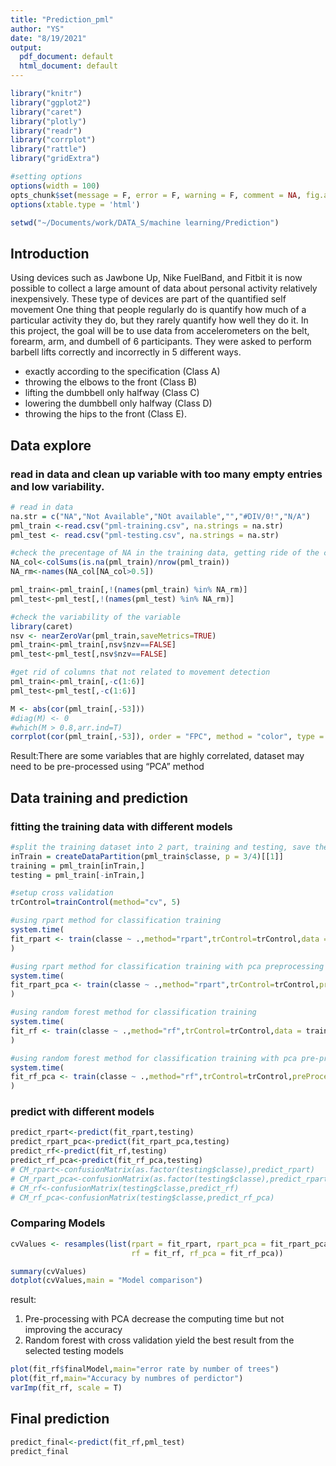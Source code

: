 ```yaml
---
title: "Prediction_pml"
author: "YS"
date: "8/19/2021"
output:
  pdf_document: default
  html_document: default
---
```

```r
library("knitr")
library("ggplot2")
library("caret")
library("plotly")
library("readr")
library("corrplot")
library("rattle")
library("gridExtra")
```

```r
#setting options
options(width = 100)
opts_chunk$set(message = F, error = F, warning = F, comment = NA, fig.align = 'center', dpi = 100, tidy = F, cache.path = '.cache/', fig.path = 'fig/')
options(xtable.type = 'html')

setwd("~/Documents/work/DATA_S/machine learning/Prediction")
```
## Introduction

Using devices such as Jawbone Up, Nike FuelBand, and Fitbit it is now possible to collect a large amount of data about personal activity relatively inexpensively. These type of devices are part of the quantified self movement One thing that people regularly do is quantify how much of a particular activity they do, but they rarely quantify how well they do it. In this project, the goal will be to use data from accelerometers on the belt, forearm, arm, and dumbell of 6 participants. They were asked to perform barbell lifts correctly and incorrectly in 5 different ways.

* exactly according to the specification (Class A)
* throwing the elbows to the front (Class B)
* lifting the dumbbell only halfway (Class C)
* lowering the dumbbell only halfway (Class D)
* throwing the hips to the front (Class E).



## Data explore
### read in data and clean up variable with too many empty entries and low variability.
```r
# read in data
na.str = c("NA","Not Available","NOt available","","#DIV/0!","N/A")
pml_train <-read.csv("pml-training.csv", na.strings = na.str)
pml_test <- read.csv("pml-testing.csv", na.strings = na.str)

#check the precentage of NA in the training data, getting ride of the columns that are too much to impute
NA_col<-colSums(is.na(pml_train)/nrow(pml_train))
NA_rm<-names(NA_col[NA_col>0.5])

pml_train<-pml_train[,!(names(pml_train) %in% NA_rm)]
pml_test<-pml_test[,!(names(pml_test) %in% NA_rm)]

#check the variability of the variable
library(caret)
nsv <- nearZeroVar(pml_train,saveMetrics=TRUE)
pml_train<-pml_train[,nsv$nzv==FALSE]
pml_test<-pml_test[,nsv$nzv==FALSE]

#get rid of columns that not related to movement detection
pml_train<-pml_train[,-c(1:6)]
pml_test<-pml_test[,-c(1:6)]
```

```r
M <- abs(cor(pml_train[,-53]))
#diag(M) <- 0
#which(M > 0.8,arr.ind=T)
corrplot(cor(pml_train[,-53]), order = "FPC", method = "color", type = "lower", tl.cex=0.5, tl.col = rgb(0,0,0))
```
Result:There are some variables that are highly correlated, dataset may need to be pre-processed using "PCA" method


## Data training and prediction
### fitting the training data with different models
```r
#split the training dataset into 2 part, training and testing, save the original testing dataset for validation.
inTrain = createDataPartition(pml_train$classe, p = 3/4)[[1]]
training = pml_train[inTrain,]
testing = pml_train[-inTrain,]

#setup cross validation
trControl=trainControl(method="cv", 5)

#using rpart method for classification training 
system.time(
fit_rpart <- train(classe ~ .,method="rpart",trControl=trControl,data = training)
)

#using rpart method for classification training with pca preprocessing
system.time(
fit_rpart_pca <- train(classe ~ .,method="rpart",trControl=trControl,preProcess="pca",data = training)
)

#using random forest method for classification training 
system.time(
fit_rf <- train(classe ~ .,method="rf",trControl=trControl,data = training,ntree=250)
)

#using random forest method for classification training with pca pre-processing
system.time(
fit_rf_pca <- train(classe ~ .,method="rf",trControl=trControl,preProcess="pca",data = training,ntree=250)
)
```
### predict with different models
```r
predict_rpart<-predict(fit_rpart,testing)
predict_rpart_pca<-predict(fit_rpart_pca,testing)
predict_rf<-predict(fit_rf,testing)
predict_rf_pca<-predict(fit_rf_pca,testing)
# CM_rpart<-confusionMatrix(as.factor(testing$classe),predict_rpart)
# CM_rpart_pca<-confusionMatrix(as.factor(testing$classe),predict_rpart_pca)
# CM_rf<-confusionMatrix(testing$classe,predict_rf)
# CM_rf_pca<-confusionMatrix(testing$classe,predict_rf_pca)
```
### Comparing Models
```r
cvValues <- resamples(list(rpart = fit_rpart, rpart_pca = fit_rpart_pca,
                           rf = fit_rf, rf_pca = fit_rf_pca))

summary(cvValues)
dotplot(cvValues,main = "Model comparison")
```
result:

1.  Pre-processing with PCA decrease the computing time but not improving the accuracy
2.  Random forest with cross validation yield the best result from the selected testing models
```r
plot(fit_rf$finalModel,main="error rate by number of trees")
plot(fit_rf,main="Accuracy by numbres of perdictor")
varImp(fit_rf, scale = T)
```

## Final prediction
```r
predict_final<-predict(fit_rf,pml_test)
predict_final
```

